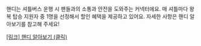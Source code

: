 핸디는 셔틀버스 운행 시 팬들과의 소통과 안전을 도와주는 커넥터에요. 매 셔틀마다 왕복 탑승 지원자 중 1명을 선정해서 할인 혜택을 제공하고 있어요. 자세한 사항은 핸디 알아보기를 참고해 주세요!

[[링크] 핸디 알아보기 (클릭)](https://www.handybus.co.kr/help/what-is-handy)
